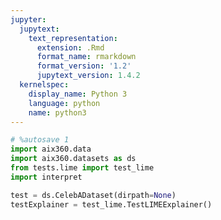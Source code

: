 ```yaml
---
jupyter:
  jupytext:
    text_representation:
      extension: .Rmd
      format_name: rmarkdown
      format_version: '1.2'
      jupytext_version: 1.4.2
  kernelspec:
    display_name: Python 3
    language: python
    name: python3
---
```


```python
# %autosave 1
import aix360.data
import aix360.datasets as ds
from tests.lime import test_lime
import interpret
```

```python
test = ds.CelebADataset(dirpath=None)
testExplainer = test_lime.TestLIMEExplainer()

```

```python

```
